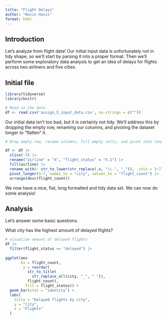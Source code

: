```yaml
---
title: "Flight Delays"
author: "Kevin Havis"
format: html
---
```


## Introduction

Let's analyze from flight data! Our initial input data is unfortunately not in tidy shape, so we'll start by parsing it into a proper format. Then we'll perform some exploratory data analysis to get an idea of delays for flights across two airliners and five cities.

## Initial file

```r
library(tidyverse)
library(knitr)
```

```r
# Read in the data
df <- read.csv('assign_5_input_data.csv', na.strings = c(""))
```

Our initial data isn't too bad, but it is certainly not tidy. We'll address this by dropping the empty row, renaming our columns, and pivoting the dataset longer to "flatten" it.

```r
# Drop empty row, rename columns, fill empty cells, and pivot into long format

df <- df |> 
  slice(-3) |> 
  rename("airline" = "X", "flight_status" = "X.1") |> 
  fill(airline) |> 
  rename_with(~ str_to_lower(str_replace(.x, "\\.", "_")), .cols = 3:7) |> 
  pivot_longer(3:7, names_to = "city", values_to = "flight_count") |> 
  arrange(desc(flight_count))
```

We now have a nice, flat, long formatted and tidy data set. We can now do some analysis!

## Analysis

Let's answer some basic questions.

What city has the highest amount of delayed flights?

```r
# visualize amount of delayed flights
df |> 
  filter(flight_status == "delayed") |> 
  
ggplot(aes
       (x = flight_count,
        y = reorder(
          str_to_title(
            str_replace_all(city, "_", " ")),
          flight_count),
         fill = flight_status)) +
  geom_bar(stat = "identity") +
  labs(
    title = "Delayed flights by city",
    y = "City",
    x = "Flights"
  )
```

